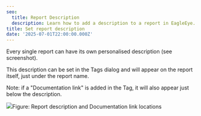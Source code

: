 ```yaml
---
seo:
  title: Report Description
  description: Learn how to add a description to a report in EagleEye.
title: Set report description
date: '2025-07-01T22:00:00.000Z'
---
```


Every single report can have its own personalised description (see screenshot).

This description can be set in the Tags dialog and will appear on the report itself, just under the report name.

Note: if a "Documentation link" is added in the Tag, it will also appear just below the description.

![](/EagleEye/Report-description.png)Figure: Report description and Documentation link locations
